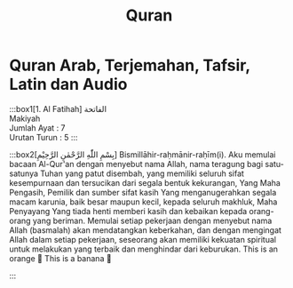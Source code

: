 ---
title: Quran
---

# Quran Arab, Terjemahan, Tafsir, Latin dan Audio

:::box1[1. Al Fatihah]
الفاتحة\
Makiyah\
Jumlah Ayat : 7\
Urutan Turun : 5
:::

:::box2[بِسْمِ اللّٰهِ الرَّحْمٰنِ الرَّحِيْمِ]
Bismillāhir-raḥmānir-raḥīm(i).
<Tabs>
  <TabItem value="kemenag" label="Tafsir Kemenag" default>
    Aku memulai bacaan Al-Qur'an dengan menyebut nama Allah, nama teragung bagi satu-satunya Tuhan yang patut disembah, yang memiliki seluruh sifat kesempurnaan dan tersucikan dari segala bentuk kekurangan, Yang Maha Pengasih, Pemilik dan sumber sifat kasih Yang menganugerahkan segala macam karunia, baik besar maupun kecil, kepada seluruh makhluk, Maha Penyayang Yang tiada henti memberi kasih dan kebaikan kepada orang-orang yang beriman. Memulai setiap pekerjaan dengan menyebut nama Allah (basmalah) akan mendatangkan keberkahan, dan dengan mengingat Allah dalam setiap pekerjaan, seseorang akan memiliki kekuatan spiritual untuk melakukan yang terbaik dan menghindar dari keburukan.
  </TabItem>
  <TabItem value="orange" label="Orange">
    This is an orange 🍊
  </TabItem>
  <TabItem value="banana" label="Banana">
    This is a banana 🍌
  </TabItem>
</Tabs>

:::

